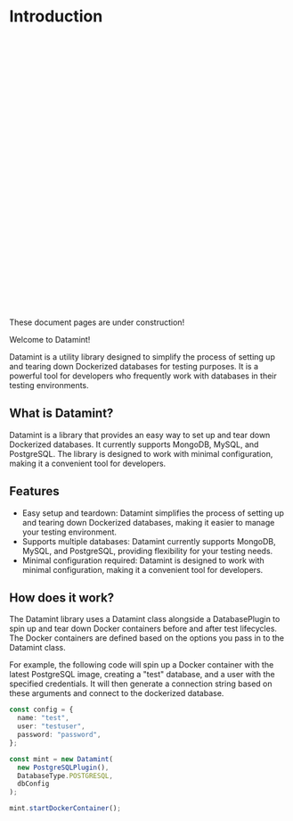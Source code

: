 # Introduction

<div role="alert" className="alert alert-warning rounded-sm mt-4">
  <svg
    xmlns="http://www.w3.org/2000/svg"
    className="stroke-current shrink-0 h-6 w-6"
    fill="none"
    viewBox="0 0 24 24"
  >
    <path
      strokeLinecap="round"
      strokeLinejoin="round"
      strokeWidth="2"
      d="M12 9v2m0 4h.01m-6.938 4h13.856c1.54 0 2.502-1.667 1.732-3L13.732 4c-.77-1.333-2.694-1.333-3.464 0L3.34 16c-.77 1.333.192 3 1.732 3z"
    />
  </svg>
  <span>These document pages are under construction!</span>
</div>

Welcome to Datamint!

Datamint is a utility library designed to simplify the process of setting up and tearing down Dockerized databases for testing purposes. It is a powerful tool for developers who frequently work with databases in their testing environments.

## What is Datamint?

Datamint is a library that provides an easy way to set up and tear down Dockerized databases. It currently supports MongoDB, MySQL, and PostgreSQL. The library is designed to work with minimal configuration, making it a convenient tool for developers.

## Features

- Easy setup and teardown: Datamint simplifies the process of setting up and tearing down Dockerized databases, making it easier to manage your testing environment.
- Supports multiple databases: Datamint currently supports MongoDB, MySQL, and PostgreSQL, providing flexibility for your testing needs.
- Minimal configuration required: Datamint is designed to work with minimal configuration, making it a convenient tool for developers.

## How does it work?

The Datamint library uses a Datamint class alongside a DatabasePlugin to spin up and tear down Docker containers before and after test lifecycles. The Docker containers are defined based on the options you pass in to the Datamint class.

For example, the following code will spin up a Docker container with the latest PostgreSQL image, creating a "test" database, and a user with the specified credentials. It will then generate a connection string based on these arguments and connect to the dockerized database.

```ts filename="demo.ts" copy
const config = {
  name: "test",
  user: "testuser",
  password: "password",
};

const mint = new Datamint(
  new PostgreSQLPlugin(),
  DatabaseType.POSTGRESQL,
  dbConfig
);

mint.startDockerContainer();
```
